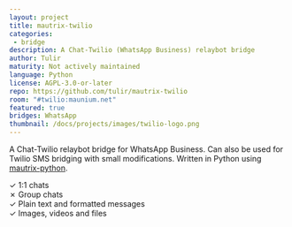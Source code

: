 ```yaml
---
layout: project
title: mautrix-twilio
categories: 
 - bridge
description: A Chat-Twilio (WhatsApp Business) relaybot bridge
author: Tulir
maturity: Not actively maintained
language: Python
license: AGPL-3.0-or-later
repo: https://github.com/tulir/mautrix-twilio
room: "#twilio:maunium.net"
featured: true
bridges: WhatsApp
thumbnail: /docs/projects/images/twilio-logo.png
---
```


A Chat-Twilio relaybot bridge for WhatsApp Business. Can also be used for Twilio SMS bridging with small modifications. Written in Python using [mautrix-python](https://matrix.org/docs/projects/sdk/mautrix-python.html).

✓ 1:1 chats  
✗ Group chats  
✓ Plain text and formatted messages  
✓ Images, videos and files
